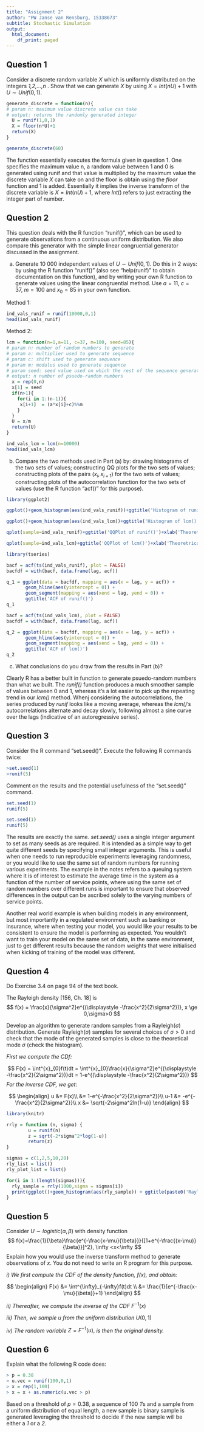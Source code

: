 ```yaml
---
title: "Assignment 2"
author: "PW Janse van Rensburg, 15338673"
subtitle: Stochastic Simulation
output:
  html_document:
    df_print: paged
---
```


## Question 1
Consider a discrete random variable *X* which is uniformly distributed on the integers *1,2,…,n* . Show that we can generate *X* by using $X=Int(nU)+1$ with $U\sim Unif(0,1)$.

```r

generate_discrete = function(n){
# param n: maximum value discrete value can take
# output: returns the randomly generated integer
  U = runif(1,0,1)
  X = floor(n*U)+1
  return(X)
}

generate_discrete(60)

```
The function essentially executes the formula given in question 1.  One specifies the maximum value n, a random value between 1 and 0 is generated using runif and that value is multiplied by the maximum value the discrete variable *X* can take on and the floor is obtain using the *floor* function and 1 is added.  Essentially it implies the inverse transform of the discrete variable is $X=Int(nU)+1$, where $Int()$ refers to just extracting the integer part of number.


## Question 2
This question deals with the R function "runif()", which can be used to generate observations from a continuous uniform distribution. We also compare this generator with the simple linear congruential generator discussed in the assignment.

a) Generate 10 000 independent values of $U\sim Unif(0,1)$. Do this in 2 ways: by using the R function "runif()" (also see "help(runif)" to obtain documentation on this function), and by writing your own R function to generate values using the linear congruential method. Use $a=11$, $c=37$, $m=100$ and $x_0=85$ in your own function.

Method 1:
```r
ind_vals_runif = runif(10000,0,1)
head(ind_vals_runif)
```

Method 2:
```r
lcm = function(n=1,a=11, c=37, m=100, seed=85){
# param n: number of random numbers to generate
# param a: multiplier used to generate sequence
# param c: shift used to generate sequence
# param m: modulus used to generate sequence
# param seed: seed value used on which the rest of the sequence generated will depend
# output: n number of psuedo-random numbers
  x = rep(0,n)
  x[1] = seed
  if(n>1){
    for(i in 1:(n-1)){
     x[i+1]  = (a*x[i]+c)%%m
    }
  }
  U = x/m
  return(U)
}

ind_vals_lcm = lcm(n=10000)
head(ind_vals_lcm)
```

b) Compare the two methods used in Part (a) by: drawing histograms of the two sets of values; constructing QQ plots for the two sets of values; constructing plots of the pairs $(x_i,x_{i+1})$ for the two sets of values; constructing plots of the autocorrelation function for the two sets of values (use the R function "acf()" for this purpose).

```r
library(ggplot2)

ggplot()+geom_histogram(aes(ind_vals_runif))+ggtitle('Histogram of runif()')

ggplot()+geom_histogram(aes(ind_vals_lcm))+ggtitle('Histogram of lcm()')
```
```r
qplot(sample=ind_vals_runif)+ggtitle('QQPlot of runif()')+xlab('Theoretrical Quantiles')+ylab('Sample Quantiles')

qplot(sample=ind_vals_lcm)+ggtitle('QQPlot of lcm()')+xlab('Theoretrical Quantiles')+ylab('Sample Quantiles')
```
```r
library(tseries)

bacf = acf(ts(ind_vals_runif), plot = FALSE)
bacfdf = with(bacf, data.frame(lag, acf))

q_1 = ggplot(data = bacfdf, mapping = aes(x = lag, y = acf)) +
       geom_hline(aes(yintercept = 0)) +
       geom_segment(mapping = aes(xend = lag, yend = 0)) +
       ggtitle('ACF of runif()')
q_1

bacf = acf(ts(ind_vals_lcm), plot = FALSE)
bacfdf = with(bacf, data.frame(lag, acf))

q_2 = ggplot(data = bacfdf, mapping = aes(x = lag, y = acf)) +
       geom_hline(aes(yintercept = 0)) +
       geom_segment(mapping = aes(xend = lag, yend = 0)) + 
       ggtitle('ACF of lcm()')
q_2
```

c) What conclusions do you draw from the results in Part (b)?

Clearly R has a better built in function to generate psuedo-random numbers than what we built.  The *runif()* function produces a much smoother sample of values between 0 and 1, whereas it's a lot easier to pick up the repeating trend in our *lcm()* method.  Whenj considering the autocorrelations, the series produced by *runif* looks like a moving average, whereas the *lcm()*'s autocorrelations alternate and decay slowly, following almost a sine curve over the lags (indicative of an autoregressive series).

## Question 3

Consider the R command "set.seed()". Execute the following R commands twice:
```r
>set.seed(1)
>runif(5)
```
Comment on the results and the potential usefulness of the “set.seed()” command.

```r
set.seed(1)
runif(5)

set.seed(1)
runif(5)
```

The results are exactly the same.  *set.seed()* uses a single integer argument to set as many seeds as are required. It is intended as a simple way to get quite different seeds by specifying small integer arguments.  This is useful when one needs to run reproducible experiments leveraging randomness, or you would like to use the same set of random numbers for running various experiments.  The example in the notes refers to a queuing system where it is of interest to estimate the average time in the system as a function of the number of service points, where using the same set of random numbers over different runs is important to ensure that observed differences in the output can be ascribed solely to the varying numbers of service points.

Another real world example is when building models in any environment, but most importantly in a regulated environment such as banking or insurance, where when testing your model, you would like your results to be consistent to ensure the model is performing as expected.  You wouldn't want to train your model on the same set of data, in the same environment, just to get different results because the random weights that were initialised when kicking of training of the model was different.

## Question 4

Do Exercise 3.4 on page 94 of the text book.

The Rayleigh density [156, Ch. 18] is
$$
f(x) = \frac{x}{\sigma^2}e^{(\displaystyle -\frac{x^2}{2\sigma^2})}, x \ge 0,\sigma>0
$$

Develop an algorithm to generate random samples from a Rayleigh($\sigma$) distribution. Generate Rayleigh($\sigma$) samples for several choices of $\sigma>0$ and check that the mode of the generated samples is close to the theoretical mode $\sigma$ (check the histogram).

*First we compute the CDf:*

$$
F(x) = \int^{x}_{0}f(t)dt = \int^{x}_{0}\frac{x}{\sigma^2}e^{(\displaystyle -\frac{x^2}{2\sigma^2})}dt = 1-e^{(\displaystyle -\frac{x^2}{2\sigma^2})}
$$
*For the inverse CDF, we get:*

$$
\begin{align}
u &= F(x)\\
&= 1-e^{-\frac{x^2}{2\sigma^2}}\\
u-1 &= -e^{-\frac{x^2}{2\sigma^2}}\\
x &= \sqrt{-2\sigma^2ln(1-u)}
\end{align}
$$


```r
library(knitr)

rrly = function (n, sigma) {
        u = runif(n)
        z = sqrt(-2*sigma^2*log(1-u))
        return(z)
}

sigmas = c(1,2,5,10,20)
rly_list = list()
rly_plot_list = list()

for(i in 1:(length(sigmas))){
  rly_sample = rrly(1000,sigma = sigmas[i])
  print(ggplot()+geom_histogram(aes(rly_sample)) + ggtitle(paste0('Rayleigh distribution, ','Sigma=',sigmas[i])))
}

```

## Question 5

Consider $U\sim logistic(\alpha,\beta)$ with density function
$$
f(x)=\frac{1}{\beta}\frac{e^{-\frac{x-\mu}{\beta}}}{[1+e^{-\frac{(x-\mu)}{\beta}}]^2}, \infty <x<\infty
$$
Explain how you would use the inverse transform method to generate observations of *x*. You do not need to write an R program for this purpose.

*i) We first compute the CDF of the density function, f(x), and obtain:* 

$$
\begin{align}
F(x) &= \int^{\infty}_{-\infty}f(t)dt \\
 &= \frac{1}{e^{-\frac{x-\mu}{\beta}}+1}
\end{align}
$$

*ii) Thereafter, we compute the inverse of the CDF *$F^{-1}(x)$

*iii) Then, we sample u from the uniform distribution *$U(0,1)$

*iv) The random variable * $Z=F^{-1}(u)\text{, }$ *is then the original density.*

## Question 6

Explain what the following R code does:
```r
> p = 0.38
> u.vec = runif(100,0,1)
> x = rep(1,100)
> x = x + as.numeric(u.vec > p)
```

Based on a threshold of $p=0.38$, a sequence of 100 *1*'s and a sample from a uniform distribution of equal length, a new sample is binary sample is generated leveraging the threshold to decide if the new sample will be either a *1* or a *2*.